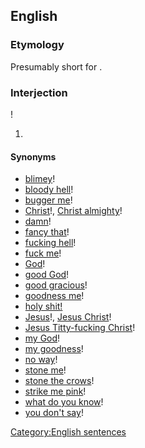 ==English==
===Etymology===
Presumably short for {{term|I'll be damned}}.
===Interjection===
{{en-intj|head=[[I'll]] [[be]]}}!

# {{idiom}} {{non-gloss definition|Expressing [[surprise]].}}

====Synonyms====
<!--many more could be added: perhaps this is a good candidate for an extensive WikiSaurus entry, if there is not one already--><!--copied from the synonyms section at [[I'll be a monkey's uncle]]-->
*[[blimey]]! {{qualifier|UK}}
*[[bloody hell]]! {{qualifier|coarse UK slang}}
*[[bugger me]]! {{qualifier|taboo UK slang}}
*[[Christ]]!, [[Christ almighty]]!
*[[damn]]!
*[[fancy that]]!
*[[fucking hell]]! {{qualifier|taboo slang}}
*[[fuck me]]! {{qualifier|taboo slang}}
*[[God]]!
*[[good God]]!
*[[good gracious]]!
*[[goodness me]]!
*[[holy shit!]]
*[[Jesus]]!, [[Jesus Christ]]!
*[[Jesus Titty-fucking Christ]]!
*[[my God]]!
*[[my goodness]]!
*[[no way]]!
*[[stone me]]!
*[[stone the crows]]!
*[[strike me pink]]!
*[[what do you know]]!
*[[you don't say]]!
[[Category:English sentences]]